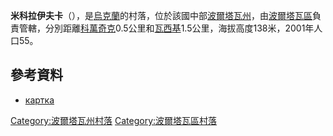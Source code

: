 {{coord|49|33|49|N|34|19|14|E|scale:100000_region:UA|display=title}}

'''米科拉伊夫卡'''（{{lang-uk|Миколаївка}}），是[[烏克蘭|烏克蘭]]的村落，位於該國中部[[波爾塔瓦州|波爾塔瓦州]]，由[[波爾塔瓦區|波爾塔瓦區]]負責管轄，分別距離[[科萬奇克|科萬奇克]]0.5公里和[[瓦西基_(波爾塔瓦區)|瓦西基]]1.5公里，海拔高度138米，2001年人口55。

==參考資料==
* [http://gska2.rada.gov.ua/pls/z7502/A005?rdat1=20.11.2007&rf7571=26402 картка]{{dead link|date=2018年4月 |bot=InternetArchiveBot |fix-attempted=yes }}

{{DEFAULTSORT:Миколаївка}}
[[Category:波爾塔瓦州村落|Category:波爾塔瓦州村落]]
[[Category:波爾塔瓦區村落|Category:波爾塔瓦區村落]]


{{Poltava-geo-stub}}